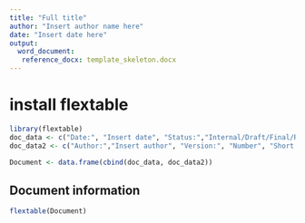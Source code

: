 ---
title: "Full title"
author: "Insert author name here"
date: "Insert date here"
output:
  word_document: 
   reference_docx: template_skeleton.docx
---
# install flextable
```{r, echo = FALSE}
library(flextable)
doc_data <- c("Date:", "Insert date", "Status:","Internal/Draft/Final/Revised", "Checked/Approved", "Insert name")
doc_data2 <- c("Author:","Insert author", "Version:", "Number", "Short title", "Title")

Document <- data.frame(cbind(doc_data, doc_data2))

```

## Document information
```{r}
flextable(Document)
```
